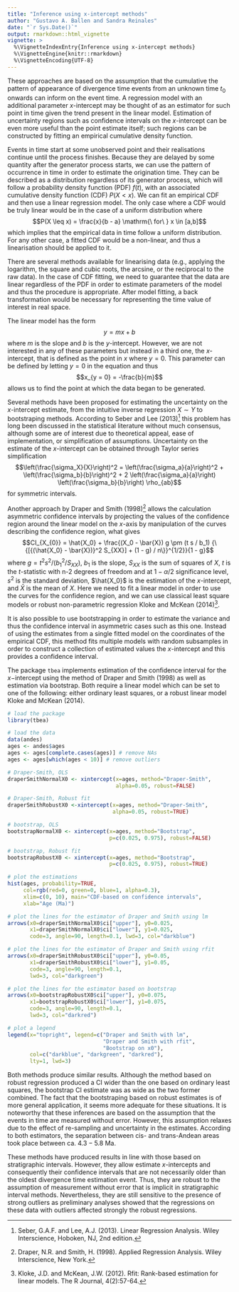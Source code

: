 ```yaml
---
title: "Inference using x-intercept methods"
author: "Gustavo A. Ballen and Sandra Reinales"
date: "`r Sys.Date()`"
output: rmarkdown::html_vignette
vignette: >
  %\VignetteIndexEntry{Inference using x-intercept methods}
  %\VignetteEngine{knitr::rmarkdown}
  %\VignetteEncoding{UTF-8}
---
```


These approaches are based on the assumption that the cumulative the pattern of appearance of divergence time events from an unknown time $t_0$ onwards can inform on the event time. A regression model with an additional parameter $x$-intercept may be thought of as an estimator for such point in time given the trend present in the linear model. Estimation of uncertainty regions such as confidence intervals on the $x$-intercept can be even more useful than the point estimate itself; such regions can be constructed by fitting an empirical cumulative density function.

Events in time start at some unobserved point and their realisations continue until the process finishes. Because they are delayed by some quantity after the generator process starts, we can use the pattern of occurrence in time in order to estimate the origination time. They can be described as a distribution regardless of its generator process, which will follow a probability density function (PDF) $f(t)$, with an associated cumulative density function (CDF) $P(X < x)$. We can fit an empirical CDF and then use a linear regression model. The only case where a CDF would be truly linear would be in the case of a uniform distribution where $$P(X \leq x) = \frac{x}{b - a} \mathrm{\ for\ } x \in [a,b]$$ which implies that the empirical data in time follow a uniform distribution. For any other case, a fitted CDF would be a non-linear, and thus a linearisation should be applied to it.

There are several methods available for linearising data (e.g., applying the logarithm, the square and cubic roots, the arcsine, or the reciprocal to the raw data). In the case of CDF fitting, we need to guarantee that the data are linear regardless of the PDF in order to estimate parameters of the model and thus the procedure is appropriate. After model fitting, a back transformation would be necessary for representing the time value of interest in real space.

The linear model has the form $$y = m x + b$$ where $m$ is the slope and $b$ is the $y$-intercept. However, we are not interested in any of these parameters but instead in a third one, the $x$-intercept, that is defined as the point in $x$ where $y = 0$. This parameter can be defined by letting $y = 0$ in the equation and thus $$x_{y = 0} = -\frac{b}{m}$$ allows us to find the point at which the data began to be generated.

Several methods have been proposed for estimating the uncertainty on the $x$-intercept estimate, from the intuitive inverse regression $X \sim Y$ to bootstraping methods. According to Seber and Lee (2013)^[Seber, G.A.F. and Lee, A.J. (2013). Linear Regression Analysis. Wiley Interscience, Hoboken, NJ, 2nd edition.] this problem has long been discussed in the statistical literature without much consensus, although some are of interest due to theoretical appeal, ease of implementation, or simplification of assumptions. Uncertainty on the estimate of the $x$-intercept can be obtained through Taylor series simplification $$\left(\frac{\sigma_X}{X}\right)^2 = \left(\frac{\sigma_a}{a}\right)^2 + \left(\frac{\sigma_b}{b}\right)^2 + 2 \left(\frac{\sigma_a}{a}\right) \left(\frac{\sigma_b}{b}\right) \rho_{ab}$$ for symmetric intervals.

Another approach by Draper and Smith (1998)^[Draper, N.R. and Smith, H. (1998). Applied Regression Analysis. Wiley Interscience, New York.] allows the calculation asymmetric confidence intervals by projecting the values of the confidence region around the linear model on the $x$-axis by manipulation of the curves describing the confidence region, what gives $$CI_{X_{0}} = \hat{X_0} + \frac{(X_0 - \bar{X}) g \pm (t s / b_1) {\{[{(\hat{X_0} - \bar{X})}^2 S_{XX}] + (1 - g) / n\}}^{1/2}}{1 - g}$$ where $g = t^2 s^2 / (b_1^2 / {S_{XX}})$, $b_1$ is the slope, $S_{XX}$ is the sum of squares of $X$, $t$ is the $t$-statistic with n-2 degrees of freedom and at $1 - \alpha/2$ significance level, $s^2$ is the standard deviation, $\hat{X_0}$ is the estimation of the $x$-intercept, and $\bar{X}$ is the mean of $X$. Here we need to fit a linear model in order to use the curves for the confidence region, and we can use classical least square models or robust non-parametric regression Kloke and McKean (2014)^[Kloke, J.D. and McKean, J.W. (2012). Rfit: Rank-based estimation for linear models. The R Journal, 4(2):57-64.].

It is also possible to use bootstrapping in order to estimate the variance and thus the confidence interval in asymmetric cases such as this one. Instead of using the estimates from a single fitted model on the coordinates of the empirical CDF, this method fits multiple models with random subsamples in order to construct a collection of estimated values the $x$-intercept and this provides a confidence interval.

The package `tbea` implements estimation of the confidence interval for the $x-$intercept using the method of Draper and Smith (1998) as well as estimation via bootstrap. Both require a linear model which can be set to one of the following: either ordinary least squares, or a robust linear model Kloke and McKean (2014).

```r
# load the package
library(tbea)

# load the data
data(andes)
ages <- andes$ages
ages <- ages[complete.cases(ages)] # remove NAs
ages <- ages[which(ages < 10)] # remove outliers

# Draper-Smith, OLS
draperSmithNormalX0 <- xintercept(x=ages, method="Draper-Smith",
                                  alpha=0.05, robust=FALSE)

# Draper-Smith, Robust fit
draperSmithRobustX0 <-xintercept(x=ages, method="Draper-Smith",
                                 alpha=0.05, robust=TRUE)

# bootstrap, OLS
bootstrapNormalX0 <- xintercept(x=ages, method="Bootstrap",
                                p=c(0.025, 0.975), robust=FALSE)

# bootstrap, Robust fit
bootstrapRobustX0 <- xintercept(x=ages, method="Bootstrap",
                                p=c(0.025, 0.975), robust=TRUE)

# plot the estimations
hist(ages, probability=TRUE,
     col=rgb(red=0, green=0, blue=1, alpha=0.3),
     xlim=c(0, 10), main="CDF-based on confidence intervals",
     xlab="Age (Ma)")

# plot the lines for the estimator of Draper and Smith using lm
arrows(x0=draperSmithNormalX0$ci["upper"], y0=0.025,
       x1=draperSmithNormalX0$ci["lower"], y1=0.025,
       code=3, angle=90, length=0.1, lwd=3, col="darkblue")

# plot the lines for the estimator of Draper and Smith using rfit
arrows(x0=draperSmithRobustX0$ci["upper"], y0=0.05,
       x1=draperSmithRobustX0$ci["lower"], y1=0.05,
       code=3, angle=90, length=0.1,
       lwd=3, col="darkgreen")

# plot the lines for the estimator based on bootstrap
arrows(x0=bootstrapRobustX0$ci["upper"], y0=0.075,
       x1=bootstrapRobustX0$ci["lower"], y1=0.075,
       code=3, angle=90, length=0.1,
       lwd=3, col="darkred")

# plot a legend
legend(x="topright", legend=c("Draper and Smith with lm",
                              "Draper and Smith with rfit",
                              "Bootstrap on x0"),
       col=c("darkblue", "darkgreen", "darkred"),
       lty=1, lwd=3)
```

Both methods produce similar results. Although the method based on robust regression produced a CI wider than the one based on ordinary least squares, the bootstrap CI estimate was as wide as the two former combined. The fact that the bootstraping based on robust estimates is of more general application, it seems more adequate for these situations. It is noteworthy that these inferences are based on the assumption that the events in time are measured without error. However, this assumption relaxes due to the effect of re-sampling and uncertainty in the estimates. According to both estimators, the separation between cis- and trans-Andean areas took place between ca. $4.3-5.8$ Ma.

These methods have produced results in line with those based on stratigraphic intervals. However, they allow estimate $x$-intercepts and consequently their confidence intervals that are not necessarily older than the oldest divergence time estimation event. Thus, they are robust to the assumption of measurement without error that is implicit in stratigraphic interval methods. Nevertheless, they are still sensitive to the presence of strong outliers as preliminary analyses showed that the regressions on these data with outliers affected strongly the robust regressions.
